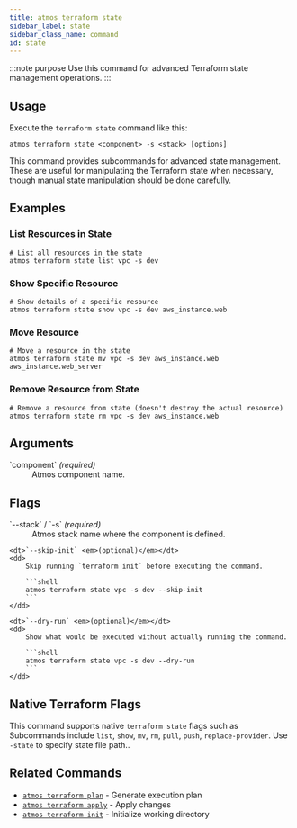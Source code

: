 ```yaml
---
title: atmos terraform state
sidebar_label: state
sidebar_class_name: command
id: state
---
```


:::note purpose
Use this command for advanced Terraform state management operations.
:::

<Screengrab title="atmos terraform state --help" slug="atmos-terraform-state--help" />

## Usage

Execute the `terraform state` command like this:

```shell
atmos terraform state <component> -s <stack> [options]
```

This command provides subcommands for advanced state management. These are useful for manipulating the Terraform state when necessary, though manual state manipulation should be done carefully.

## Examples

### List Resources in State

```shell
# List all resources in the state
atmos terraform state list vpc -s dev
```

### Show Specific Resource

```shell
# Show details of a specific resource
atmos terraform state show vpc -s dev aws_instance.web
```

### Move Resource

```shell
# Move a resource in the state
atmos terraform state mv vpc -s dev aws_instance.web aws_instance.web_server
```

### Remove Resource from State

```shell
# Remove a resource from state (doesn't destroy the actual resource)
atmos terraform state rm vpc -s dev aws_instance.web
```

## Arguments

<dl>
    <dt>`component` <em>(required)</em></dt>
    <dd>
        Atmos component name.
    </dd>
</dl>

## Flags

<dl>
    <dt>`--stack` / `-s` <em>(required)</em></dt>
    <dd>
        Atmos stack name where the component is defined.
    </dd>

    <dt>`--skip-init` <em>(optional)</em></dt>
    <dd>
        Skip running `terraform init` before executing the command.

        ```shell
        atmos terraform state vpc -s dev --skip-init
        ```
    </dd>

    <dt>`--dry-run` <em>(optional)</em></dt>
    <dd>
        Show what would be executed without actually running the command.

        ```shell
        atmos terraform state vpc -s dev --dry-run
        ```
    </dd>
</dl>

## Native Terraform Flags

This command supports native `terraform state` flags such as Subcommands include `list`, `show`, `mv`, `rm`, `pull`, `push`, `replace-provider`. Use `-state` to specify state file path..

## Related Commands

- [`atmos terraform plan`](/cli/commands/terraform/plan) - Generate execution plan
- [`atmos terraform apply`](/cli/commands/terraform/apply) - Apply changes
- [`atmos terraform init`](/cli/commands/terraform/init) - Initialize working directory

